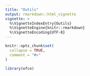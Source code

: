 ```yaml
---
title: "Outils"
output: rmarkdown::html_vignette
vignette: >
  %\VignetteIndexEntry{Outils}
  %\VignetteEngine{knitr::rmarkdown}
  %\VignetteEncoding{UTF-8}
---
```


```r
knitr::opts_chunk$set(
  collapse = TRUE,
  comment = "#>"
)
```

```r
library(ofce)
```
